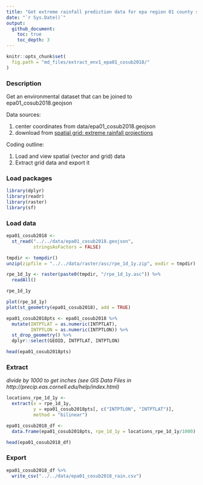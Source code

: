 ```yaml
---
title: "Get extreme rainfall prediction data for epa region 01 county subdivisions"
date: "`r Sys.Date()`"
output:
  github_document:
    toc: true
    toc_depth: 3
---
```


```r
knitr::opts_chunk$set(
  fig.path = "md_files/extract_env1_epa01_cosub2018/"
)
```

### Description

Get an environmental dataset that can be joined to epa01_cosub2018.geojson

Data sources:

1. center coordinates from data/epa01_cosub2018.geojson
2. download from [spatial grid: extreme rainfall projections](http://precip.eas.cornell.edu/)

Coding outline:

1. Load and view spatial (vector and grid) data
2. Extract grid data and export it

### Load packages

```r

library(dplyr)
library(readr)
library(raster)
library(sf)

```

### Load data

```r

epa01_cosub2018 <- 
  st_read("../../data/epa01_cosub2018.geojson", 
          stringsAsFactors = FALSE)

tmpdir <- tempdir()
unzip(zipfile = "../../data/raster/asc/rpe_1d_1y.zip", exdir = tmpdir)

rpe_1d_1y <- raster(paste0(tmpdir, "/rpe_1d_1y.asc")) %>% 
  readAll()

rpe_1d_1y

```

```r

plot(rpe_1d_1y)
plot(st_geometry(epa01_cosub2018), add = TRUE)

```


```r

epa01_cosub2018pts <- epa01_cosub2018 %>% 
  mutate(INTPTLAT = as.numeric(INTPTLAT),
         INTPTLON = as.numeric(INTPTLON)) %>% 
  st_drop_geometry() %>% 
  dplyr::select(GEOID, INTPTLAT, INTPTLON)

head(epa01_cosub2018pts)

```

### Extract


*divide by 1000 to get inches (see GIS Data Files in http://precip.eas.cornell.edu/help/index.html)*


```r

locations_rpe_1d_1y <-
  extract(x = rpe_1d_1y,
          y = epa01_cosub2018pts[, c("INTPTLON", "INTPTLAT")],
          method = "bilinear")

epa01_cosub2018_df <- 
  data.frame(epa01_cosub2018pts, rpe_1d_1y = locations_rpe_1d_1y/1000)

head(epa01_cosub2018_df)

```

### Export

```r

epa01_cosub2018_df %>% 
  write_csv("../../data/epa01_cosub2018_rain.csv")

```

